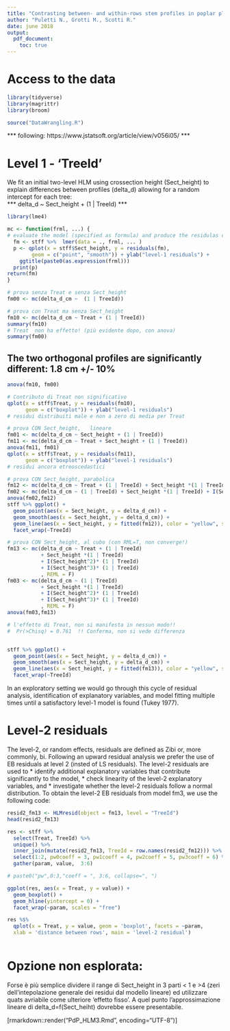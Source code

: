 ```yaml
---
title: "Contrasting between- and within-rows stem profiles in poplar plantations - Modelling tree and 'Treat' effect - HLM approach"
author: "Puletti N., Grotti M., Scotti R."
date: june 2018
output:
  pdf_document:
    toc: true
---
```


# Access to the data
```r
library(tidyverse)
library(magrittr)
library(broom)

source("DataWrangling.R")

```


*** following: https://www.jstatsoft.org/article/view/v056i05/ ***

# Level 1 - 'TreeId'
We fit an initial two-level HLM using crossection height (Sect_height) to explain differences between profiles (delta_d) allowing for a random intercept for each tree:     
***   delta_d ~ Sect_height + (1 | TreeId)   ***

```r
library(lme4)

mc <- function(frml, ...) {
# evaluate the model (specified as formula) and produce the residulas control plot
  fm <- stff %>%  lmer(data = ., frml, ... )
  p <- qplot(x = stff$Sect_height, y = residuals(fm), 
        geom = c("point", "smooth")) + ylab("level-1 residuals") +
    ggtitle(paste0(as.expression(frml)))
  print(p)
return(fm)
}

# prova senza Treat e senza Sect_height
fm00 <- mc(delta_d_cm ~  (1 | TreeId))

# prova con Treat ma senza Sect_height
fm10 <- mc(delta_d_cm ~ Treat + (1 | TreeId))
summary(fm10)
# Treat  non ha effetto! (più evidente dopo, con anova)
summary(fm00)

```
## The  two orthogonal profiles are significantly different: 1.8 cm +/- 10%
```r
anova(fm10, fm00)

# Contributo di Treat non significativo
qplot(x = stff$Treat, y = residuals(fm10), 
      geom = c("boxplot")) + ylab("level-1 residuals")
# residui distribuiti male e non a zero di media per Treat

```


```r
# prova CON Sect_height,   lineare
fm01 <- mc(delta_d_cm ~ Sect_height + (1 | TreeId))
fm11 <- mc(delta_d_cm ~ Treat + Sect_height + (1 | TreeId))
anova(fm11, fm01)
qplot(x = stff$Treat, y = residuals(fm11), 
      geom = c("boxplot")) + ylab("level-1 residuals")
# residui ancora etreoscedastici

# prova CON Sect_height, parabolica
fm12 <- mc(delta_d_cm ~ Treat + (1 | TreeId) + Sect_height *(1 | TreeId) + I(Sect_height^2)* (1 | TreeId))
fm02 <- mc(delta_d_cm ~ (1 | TreeId) + Sect_height *(1 | TreeId) + I(Sect_height^2)* (1 | TreeId))
anova(fm02,fm12)
stff %>% ggplot() +
  geom_point(aes(x = Sect_height, y = delta_d_cm)) +
  geom_smooth(aes(x = Sect_height, y = delta_d_cm)) +
  geom_line(aes(x = Sect_height, y = fitted(fm12)), color = "yellow", size = 1) + 
  facet_wrap(~TreeId)

# prova CON Sect_height, al cubo (con RML=T, non converge!)
fm13 <- mc(delta_d_cm ~ Treat + (1 | TreeId) 
           + Sect_height *(1 | TreeId) 
           + I(Sect_height^2)* (1 | TreeId)
           + I(Sect_height^3)* (1 | TreeId)
           , REML = F)
fm03 <- mc(delta_d_cm ~ (1 | TreeId) 
           + Sect_height *(1 | TreeId) 
           + I(Sect_height^2)* (1 | TreeId)
           + I(Sect_height^3)* (1 | TreeId)
           , REML = F)
anova(fm03,fm13)

# l'effetto di Treat, non si manifesta in nessun modo!!
#  Pr(>Chisq) = 0.761  !! Conferma, non si vede differenza


stff %>% ggplot() +
  geom_point(aes(x = Sect_height, y = delta_d_cm)) +
  geom_smooth(aes(x = Sect_height, y = delta_d_cm)) +
  geom_line(aes(x = Sect_height, y = fitted(fm13)), color = "yellow", size = 1) + 
  facet_wrap(~TreeId)


```

In an exploratory setting we would go through this cycle of residual analysis, identification of explanatory variables, and model fitting multiple times until a satisfactory level-1 model is found (Tukey 1977).

# Level-2 residuals
The level-2, or random effects, residuals are defined as Zibi or, more commonly, bi.
Following an upward residual analysis we prefer the use of EB residuals at level 2 (insted of LS residuals).
The level-2 residuals are used to
* identify additional explanatory variables that contribute significantly to the model,
* check linearity of the level-2 explanatory variables, and
* investigate whether the level-2 residuals follow a normal distribution.
To obtain the level-2 EB residuals from model fm3, we use the following code:
```r
resid2_fm13 <- HLMresid(object = fm13, level = "TreeId")
head(resid2_fm13)

res <- stff %>% 
  select(Treat, TreeId) %>% 
  unique() %>% 
  inner_join(mutate(resid2_fm13, TreeId = row.names(resid2_fm12))) %>%
  select(1:2, pw0coeff = 3, pw1coeff = 4, pw2coeff = 5, pw3coeff = 6) %>%
  gather(param, value,  3:6)

# paste0("pw",0:3,"coeff = ", 3:6, collapse=", ")

ggplot(res, aes(x = Treat, y = value)) +
  geom_boxplot() +
  geom_hline(yintercept = 0) +
  facet_wrap(~param, scales = "free")

res %$%
  qplot(x = Treat, y = value, geom = 'boxplot', facets = ~param,
  xlab = 'distance between rows', main = 'level-2 residual')



```



# Opzione non esplorata:
Forse è più semplice dividere il range di Sect_height in 3 parti < 1 e >4 (zeri dell'intepolazione generale dei residui dal modello lineare) ed utilizzare quats avriabile come ulteriore 'effetto fisso'. A quel punto l'approssimazione lineare di delta_d=f(Sect_heiht) dovrebbe essere presentabile.

[rmarkdown::render("PdP_HLM3.Rmd", encoding="UTF-8")]
